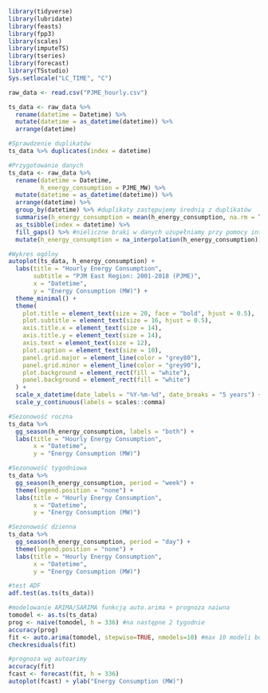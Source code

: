 
```r
library(tidyverse)
library(lubridate)
library(feasts)
library(fpp3)
library(scales)
library(imputeTS)
library(tseries)
library(forecast)
library(TSstudio)
Sys.setlocale("LC_TIME", "C")
```

```r
raw_data <- read.csv("PJME_hourly.csv")

ts_data <- raw_data %>%
  rename(datetime = Datetime) %>%
  mutate(datetime = as_datetime(datetime)) %>%
  arrange(datetime)

```

```r
#Sprawdzenie duplikatów
ts_data %>% duplicates(index = datetime)

#Przygotowanie danych
ts_data <- raw_data %>%
  rename(datetime = Datetime,
         h_energy_consumption = PJME_MW) %>%
  mutate(datetime = as_datetime(datetime)) %>%
  arrange(datetime) %>%
  group_by(datetime) %>% #duplikaty zastępujemy średnią z duplikatów
  summarise(h_energy_consumption = mean(h_energy_consumption, na.rm = TRUE)) %>%
  as_tsibble(index = datetime) %>%
  fill_gaps() %>% #nieliczne braki w danych uzupełniamy przy pomocy interpolacji liniowej
  mutate(h_energy_consumption = na_interpolation(h_energy_consumption))
```


```r
#Wykres ogólny
autoplot(ts_data, h_energy_consumption) +
  labs(title = "Hourly Energy Consumption",
       subtitle = "PJM East Region: 2001-2018 (PJME)",
       x = "Datetime",
       y = "Energy Consumption (MW)") +
  theme_minimal() +
  theme(
    plot.title = element_text(size = 20, face = "bold", hjust = 0.5),
    plot.subtitle = element_text(size = 16, hjust = 0.5),
    axis.title.x = element_text(size = 14),
    axis.title.y = element_text(size = 14),
    axis.text = element_text(size = 12),
    plot.caption = element_text(size = 10),
    panel.grid.major = element_line(color = "grey80"),
    panel.grid.minor = element_line(color = "grey90"),
    plot.background = element_rect(fill = "white"),
    panel.background = element_rect(fill = "white")
  ) +
  scale_x_datetime(date_labels = "%Y-%m-%d", date_breaks = "5 years") +
  scale_y_continuous(labels = scales::comma)
```

```r
#Sezonowość roczna
ts_data %>% 
  gg_season(h_energy_consumption, labels = "both") +
  labs(title = "Hourly Energy Consumption",
       x = "Datetime",
       y = "Energy Consumption (MW)")
```

```r
#Sezonowość tygodniowa
ts_data %>% 
  gg_season(h_energy_consumption, period = "week") +
  theme(legend.position = "none") +
  labs(title = "Hourly Energy Consumption",
       x = "Datetime",
       y = "Energy Consumption (MW)")
```

```r
#Sezonowość dzienna
ts_data %>% 
  gg_season(h_energy_consumption, period = "day") +
  theme(legend.position = "none") +
  labs(title = "Hourly Energy Consumption",
       x = "Datetime",
       y = "Energy Consumption (MW)")

```

```r
#test ADF
adf.test(as.ts(ts_data))
```
```r
#modelowanie ARIMA/SARIMA funkcją auto.arima + prognoza naiwna
tomodel <- as.ts(ts_data)
prog <- naive(tomodel, h = 336) #na następne 2 tygodnie
accuracy(prog)
fit <- auto.arima(tomodel, stepwise=TRUE, nmodels=10) #max 10 modeli bo zajmuje bardzo dużo czasu
checkresiduals(fit)
```

```r
#prognoza wg autoarimy
accuracy(fit)
fcast <- forecast(fit, h = 336)
autoplot(fcast) + ylab("Energy Consumption (MW)")
```




